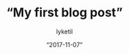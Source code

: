 ---
id: “765e7753-2c01-4b2e-8bb2-ca5fcf435602”
slug: “my-first-post”
date: “2017-11-07”
title: “My first blog post”
desc: “Just a description for the big geeks out there, a small description to rule them all and in the darkness bind them.”
featured_image: “./img/koko-head.jpg”
author: lyketil
complexity: 3
goals: [“trafic”, “notoriete”]
category: “webmarketing”
tools: [“facebook-ads”, “mailchimp”]
featured: 1
draft: false
---